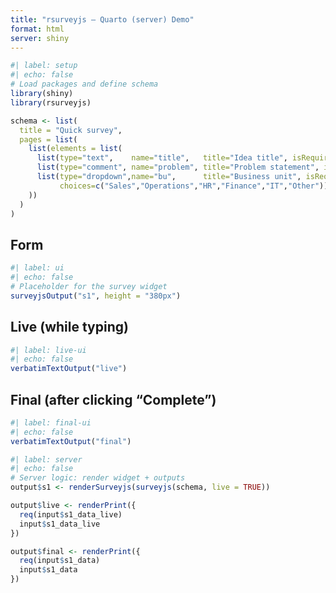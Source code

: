 ```yaml
---
title: "rsurveyjs – Quarto (server) Demo"
format: html
server: shiny
---
```


```r
#| label: setup
#| echo: false
# Load packages and define schema
library(shiny)
library(rsurveyjs)

schema <- list(
  title = "Quick survey",
  pages = list(
    list(elements = list(
      list(type="text",    name="title",   title="Idea title", isRequired=TRUE),
      list(type="comment", name="problem", title="Problem statement", isRequired=TRUE),
      list(type="dropdown",name="bu",      title="Business unit", isRequired=TRUE,
           choices=c("Sales","Operations","HR","Finance","IT","Other"))
    ))
  )
)
```

## Form

```r
#| label: ui
#| echo: false
# Placeholder for the survey widget
surveyjsOutput("s1", height = "380px")
```

## Live (while typing)

```r
#| label: live-ui
#| echo: false
verbatimTextOutput("live")
```

## Final (after clicking "Complete")

```r
#| label: final-ui
#| echo: false
verbatimTextOutput("final")
```

```r
#| label: server
#| echo: false
# Server logic: render widget + outputs
output$s1 <- renderSurveyjs(surveyjs(schema, live = TRUE))

output$live <- renderPrint({
  req(input$s1_data_live)
  input$s1_data_live
})

output$final <- renderPrint({
  req(input$s1_data)
  input$s1_data
})
```
